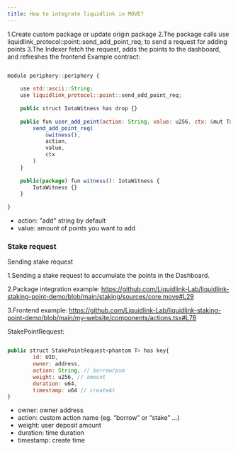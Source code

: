 ```yaml
---
title: How to integrate liquidlink in MOVE?
---
```



1.Create custom package or update origin package
2.The package calls use liquidlink_protocol::point::send_add_point_req; to send a request for adding points
3.The Indexer fetch the request, adds the points to the dashboard, and refreshes the frontend
Example contract:

```js

module periphery::periphery {
​
    use std::ascii::String;
    use liquidlink_protocol::point::send_add_point_req;
​
    public struct IotaWitness has drop {}
​
    public fun user_add_point(action: String, value: u256, ctx: &mut TxContext ) {
        send_add_point_req(
            &witness(),
            action,
            value,
            ctx
        )
    }
​
    public(package) fun witness(): IotaWitness {
        IotaWitness {}
    }
​
}
```

- action: "add" string by default
- value: amount of points you want to add

### Stake request
Sending stake request

1.Sending a stake request to accumulate the points in the Dashboard.

2.Package integration example: https://github.com/Liquidlink-Lab/liquidlink-staking-point-demo/blob/main/staking/sources/core.move#L29

3.Frontend example: https://github.com/Liquidlink-Lab/liquidlink-staking-point-demo/blob/main/my-website/components/actions.tsx#L78

StakePointRequest:
```js

public struct StakePointRequest<phantom T> has key{
        id: UID,
        owner: address,
        action: String, // borrow/psm
        weight: u256, // amount
        duration: u64,  
        timestamp: u64 // createAt
}
```


- owner: owner address
- action: custom action name (eg. “borrow” or “stake” …)
- weight: user deposit amount
- duration: time duration
- timestamp: create time


<Cards>
  <Card title="Learn more about MOVE" href="https://move-book.com/" />
  <Card title="Learn more about SUI" href="https://sui.io/intro-to-sui" />
</Cards>
